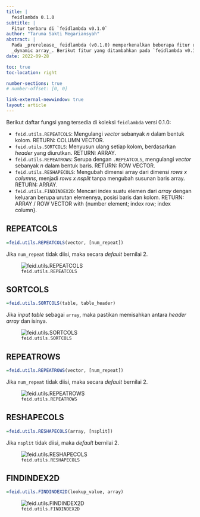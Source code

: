 ```yaml
---
title: |
  feidlambda 0.1.0
subtitle: |
  Fitur terbaru di `feidlambda v0.1.0`
author: "Taruma Sakti Megariansyah"
abstract: |
  Pada _prerelease_ feidlambda (v0.1.0) memperkenalkan beberapa fitur untuk memanipulasi
  _dynamic array_. Berikut fitur yang ditambahkan pada `feidlambda v0.1.0`: `REPEATCOLS`, `SORTCOLS`, `REPEATROWS`, `REPEATCOLS`, `FINDINDEX2D`.
date: 2022-09-28

toc: true
toc-location: right

number-sections: true
# number-offset: [0, 0]

link-external-newwindow: true
layout: article
---
```


Berikut daftar fungsi yang tersedia di koleksi `feidlambda` versi 0.1.0:

- `feid.utils.REPEATCOLS`: Mengulangi _vector_ sebanyak _n_ dalam bentuk kolom. RETURN: COLUMN VECTOR.
- `feid.utils.SORTCOLS`: Menyusun ulang setiap kolom, berdasarkan _header_ yang diurutkan. RETURN: ARRAY.
- `feid.utils.REPEATROWS`: Serupa dengan `.REPEATCOLS`, mengulangi _vector_ sebanyak _n_ dalam bentuk baris. RETURN: ROW VECTOR.
- `feid.utils.RESHAPECOLS`: Mengubah dimensi array dari dimensi _rows x columns_, menjadi _rows x nsplit_ tanpa mengubah susunan baris array. RETURN: ARRAY.
- `feid.utils.FINDINDEX2D`: Mencari index suatu elemen dari _array_ dengan keluaran berupa urutan elemennya, posisi baris dan kolom. RETURN: ARRAY / ROW VECTOR with {number element; index row; index column}.


## REPEATCOLS

```r
=feid.utils.REPEATCOLS(vector, [num_repeat])
```
::: {.column-margin .callout-note}
Jika `num_repeat` tidak diisi, maka secara _default_ bernilai 2.
::: 

![`feid.utils.REPEATCOLS`](./img-0-1-0/demo-feidlambda-0-1-repeatcols.gif)

## SORTCOLS

```r
=feid.utils.SORTCOLS(table, table_header)
```

::: {.column-margin .callout-note}
Jika _input table_ sebagai `array`, maka pastikan memisahkan antara _header array_ dan isinya.
::: 

![`feid.utils.SORTCOLS`](./img-0-1-0/demo-feidlambda-0-1-sortcols.gif)

## REPEATROWS

```r
=feid.utils.REPEATROWS(vector, [num_repeat])
```
::: {.column-margin .callout-note}
Jika `num_repeat` tidak diisi, maka secara _default_ bernilai 2.
::: 

![`feid.utils.REPEATROWS`](./img-0-1-0/demo-feidlambda-0-1-repeatrows.gif)

## RESHAPECOLS

```r
=feid.utils.RESHAPECOLS(array, [nsplit])
```

::: {.column-margin .callout-note}
Jika `nsplit` tidak diisi, maka _default_ bernilai 2.
::: 

![`feid.utils.RESHAPECOLS`](./img-0-1-0/demo-feidlambda-0-1-reshapecols.gif)

## FINDINDEX2D

```r
=feid.utils.FINDINDEX2D(lookup_value, array)
```

![`feid.utils.FINDINDEX2D`](./img-0-1-0/demo-feidlambda-0-1-findindex2d.gif)
